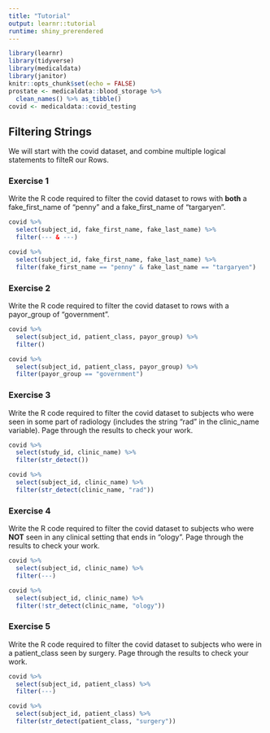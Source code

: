 ```yaml
---
title: "Tutorial"
output: learnr::tutorial
runtime: shiny_prerendered
---
```


```r
library(learnr)
library(tidyverse)
library(medicaldata)
library(janitor)
knitr::opts_chunk$set(echo = FALSE)
prostate <- medicaldata::blood_storage %>% 
  clean_names() %>% as_tibble()
covid <- medicaldata::covid_testing 
```


## Filtering Strings

We will start with the covid dataset, and combine multiple logical statements to filteR our Rows.


### Exercise 1

Write the R code required to filter the covid dataset to rows with **both** a fake_first_name of "penny" and a fake_first_name of "targaryen".

```r
covid %>% 
  select(subject_id, fake_first_name, fake_last_name) %>%
  filter(--- & ---)
```

```r
covid %>% 
  select(subject_id, fake_first_name, fake_last_name) %>%
  filter(fake_first_name == "penny" & fake_last_name == "targaryen")
```

### Exercise 2

Write the R code required to filter the covid dataset to rows with a payor_group of "government".

```r
covid %>% 
  select(subject_id, patient_class, payor_group) %>% 
  filter()
```

```r
covid %>% 
  select(subject_id, patient_class, payor_group) %>% 
  filter(payor_group == "government")
```

### Exercise 3

Write the R code required to filter the covid dataset to subjects who were seen in some part of radiology (includes the string "rad" in the clinic_name variable). Page through the results to check your work.


```r
covid %>% 
  select(study_id, clinic_name) %>% 
  filter(str_detect())
```

```r
covid %>% 
  select(subject_id, clinic_name) %>% 
  filter(str_detect(clinic_name, "rad"))
```

### Exercise 4

Write the R code required to filter the covid dataset to subjects who were **NOT** seen in any clinical setting that ends in "ology". Page through the results to check your work.


```r
covid %>% 
  select(subject_id, clinic_name) %>% 
  filter(---)
```

```r
covid %>% 
  select(subject_id, clinic_name) %>% 
  filter(!str_detect(clinic_name, "ology"))
```

### Exercise 5

Write the R code required to filter the covid dataset to subjects who were in a patient_class seen by surgery. Page through the results to check your work.


```r
covid %>% 
  select(subject_id, patient_class) %>% 
  filter(---)
```

```r
covid %>% 
  select(subject_id, patient_class) %>% 
  filter(str_detect(patient_class, "surgery"))
```
